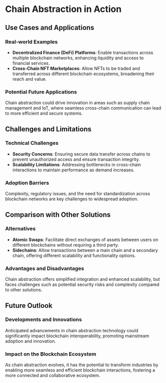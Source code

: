 # Chain Abstraction in Action

## Use Cases and Applications

### Real-world Examples

- **Decentralized Finance (DeFi) Platforms**: Enable transactions across multiple blockchain networks, enhancing liquidity and access to financial services.
- **Cross-Chain NFT Marketplaces**: Allow NFTs to be traded and transferred across different blockchain ecosystems, broadening their reach and value.

### Potential Future Applications

Chain abstraction could drive innovation in areas such as supply chain management and IoT, where seamless cross-chain communication can lead to more efficient and secure systems.

## Challenges and Limitations

### Technical Challenges

- **Security Concerns**: Ensuring secure data transfer across chains to prevent unauthorized access and ensure transaction integrity.
- **Scalability Limitations**: Addressing bottlenecks in cross-chain interactions to maintain performance as demand increases.

### Adoption Barriers

Complexity, regulatory issues, and the need for standardization across blockchain networks are key challenges to widespread adoption.

## Comparison with Other Solutions

### Alternatives

- **Atomic Swaps**: Facilitate direct exchanges of assets between users on different blockchains without requiring a third party.
- **Sidechains**: Allow transactions between a main chain and a secondary chain, offering different scalability and functionality options.

### Advantages and Disadvantages

Chain abstraction offers simplified integration and enhanced scalability, but faces challenges such as potential security risks and complexity compared to other solutions.

## Future Outlook

### Developments and Innovations

Anticipated advancements in chain abstraction technology could significantly impact blockchain interoperability, promoting mainstream adoption and innovation.

### Impact on the Blockchain Ecosystem

As chain abstraction evolves, it has the potential to transform industries by enabling more seamless and efficient blockchain interactions, fostering a more connected and collaborative ecosystem.
